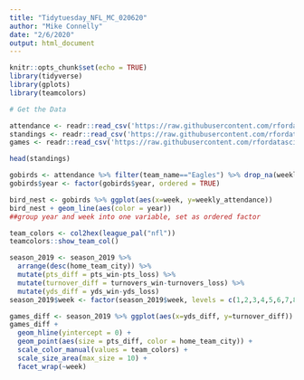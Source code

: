 ---
title: "Tidytuesday_NFL_MC_020620"
author: "Mike Connelly"
date: "2/6/2020"
output: html_document
---

```{r setup, include=FALSE}
knitr::opts_chunk$set(echo = TRUE)
library(tidyverse)
library(gplots)
library(teamcolors)
```

```{r}
# Get the Data

attendance <- readr::read_csv('https://raw.githubusercontent.com/rfordatascience/tidytuesday/master/data/2020/2020-02-04/attendance.csv')
standings <- readr::read_csv('https://raw.githubusercontent.com/rfordatascience/tidytuesday/master/data/2020/2020-02-04/standings.csv')
games <- readr::read_csv('https://raw.githubusercontent.com/rfordatascience/tidytuesday/master/data/2020/2020-02-04/games.csv')
```
```{r}
head(standings)
```

```{r}
gobirds <- attendance %>% filter(team_name=="Eagles") %>% drop_na(weekly_attendance)
gobirds$year <- factor(gobirds$year, ordered = TRUE)
```
```{r}
bird_nest <- gobirds %>% ggplot(aes(x=week, y=weekly_attendance))
bird_nest + geom_line(aes(color = year))
##group year and week into one variable, set as ordered factor
```

```{r}

team_colors <- col2hex(league_pal("nfl"))
teamcolors::show_team_col()

season_2019 <- season_2019 %>%
  arrange(desc(home_team_city)) %>%
  mutate(pts_diff = pts_win-pts_loss) %>%
  mutate(turnover_diff = turnovers_win-turnovers_loss) %>%
  mutate(yds_diff = yds_win-yds_loss)
season_2019$week <- factor(season_2019$week, levels = c(1,2,3,4,5,6,7,8,9,10,11,12,13,14,15,16,17,"WildCard","Division","ConfChamp","SuperBowl"), ordered = TRUE)

games_diff <- season_2019 %>% ggplot(aes(x=yds_diff, y=turnover_diff))
games_diff + 
  geom_hline(yintercept = 0) +
  geom_point(aes(size = pts_diff, color = home_team_city)) +
  scale_color_manual(values = team_colors) +
  scale_size_area(max_size = 10) +
  facet_wrap(~week)
```

